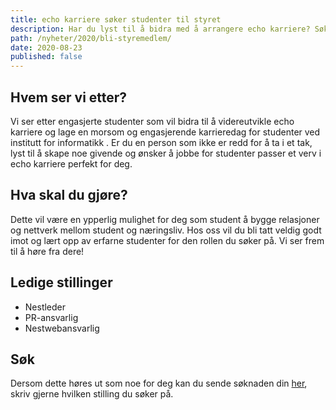 ```yaml
---
title: echo karriere søker studenter til styret
description: Har du lyst til å bidra med å arrangere echo karriere? Søk her.
path: /nyheter/2020/bli-styremedlem/
date: 2020-08-23
published: false
---
```


## Hvem ser vi etter?

Vi ser etter engasjerte studenter som vil bidra til å videreutvikle echo
karriere og lage en morsom og engasjerende karrieredag for studenter ved
institutt for informatikk . Er du en person som ikke er redd for å ta i
et tak, lyst til å skape noe givende og ønsker å jobbe for studenter
passer et verv i echo karriere perfekt for deg.

## Hva skal du gjøre?

Dette vil være en ypperlig mulighet for deg som student å bygge
relasjoner og nettverk mellom student og næringsliv. Hos oss vil du bli
tatt veldig godt imot og lært opp av erfarne studenter for den rollen du
søker på. Vi ser frem til å høre fra dere!

## Ledige stillinger

- Nestleder
- PR-ansvarlig
- Nestwebansvarlig

## Søk

Dersom dette høres ut som noe for deg kan du sende søknaden din
[her](/for-studenter/sok-til-styret/), skriv gjerne hvilken stilling du
søker på.
